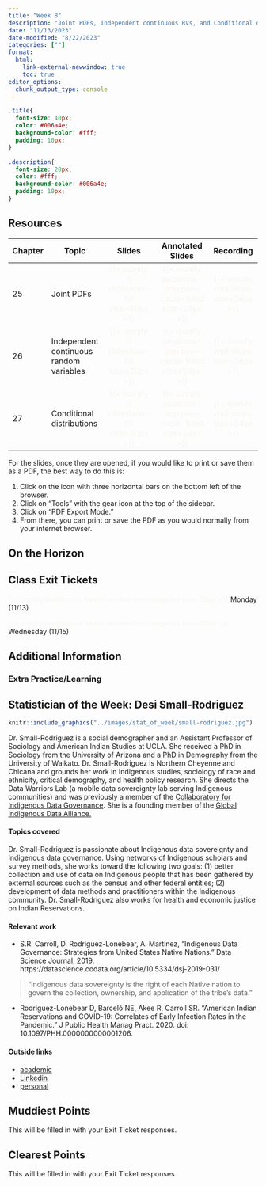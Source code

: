 ```yaml
---
title: "Week 8"
description: "Joint PDFs, Independent continuous RVs, and Conditional distributions"
date: "11/13/2023"
date-modified: "8/22/2023"
categories: [""]
format: 
  html:
    link-external-newwindow: true
    toc: true
editor_options: 
  chunk_output_type: console
---
```


```css
.title{
  font-size: 40px;
  color: #006a4e;
  background-color: #fff;
  padding: 10px;
}

.description{
  font-size: 20px;
  color: #fff;
  background-color: #006a4e;
  padding: 10px;
}
```

## Resources

| Chapter | Topic                                   |                                Slides                                 |                                  Annotated Slides                                  |                           Recording                           |
|---------|-----------------------------------------|:---------------------------------------------------------------------:|:----------------------------------------------------------------------------------:|:-------------------------------------------------------------:|
| 25      | Joint PDFs                              | [{{< iconify ri slideshow-fill size=30px >}}]{style="color:#f8f5f0;"} | [{{< iconify pepicons-pop pen-circle-filled size=29px >}}]{style="color:#f8f5f0;"} | [{{< iconify mdi video size=34px >}}]{style="color:#f8f5f0;"} |
| 26      | Independent continuous random variables | [{{< iconify ri slideshow-fill size=30px >}}]{style="color:#f8f5f0;"} | [{{< iconify pepicons-pop pen-circle-filled size=29px >}}]{style="color:#f8f5f0;"} | [{{< iconify mdi video size=34px >}}]{style="color:#f8f5f0;"} |
| 27      | Conditional distributions               | [{{< iconify ri slideshow-fill size=30px >}}]{style="color:#f8f5f0;"} | [{{< iconify pepicons-pop pen-circle-filled size=29px >}}]{style="color:#f8f5f0;"} | [{{< iconify mdi video size=34px >}}]{style="color:#f8f5f0;"} |

For the slides, once they are opened, if you would like to print or save them as a PDF, the best way to do this is:

1.  Click on the icon with three horizontal bars on the bottom left of the browser.
2.  Click on "Tools" with the gear icon at the top of the sidebar.
3.  Click on "PDF Export Mode."
4.  From there, you can print or save the PDF as you would normally from your internet browser.

## On the Horizon

## Class Exit Tickets

[{{< iconify healthicons health-worker-form-negative size=30px >}}]{style="color:#f8f5f0;"} Monday (11/13)

[{{< iconify healthicons health-worker-form-negative size=30px >}}]{style="color:#f8f5f0;"} Wednesday (11/15)

## Additional Information

### Extra Practice/Learning

## Statistician of the Week: Desi Small-Rodriguez

::: grid
::: g-col-4
```r
knitr::include_graphics("../images/stat_of_week/small-rodriguez.jpg")
```
:::

::: g-col-8
Dr. Small-Rodriguez is a social demographer and an Assistant Professor of Sociology and American Indian Studies at UCLA. She received a PhD in Sociology from the University of Arizona and a PhD in Demography from the University of Waikato. Dr. Small-Rodriguez is Northern Cheyenne and Chicana and grounds her work in Indigenous studies, sociology of race and ethnicity, critical demography, and health policy research. She directs the Data Warriors Lab (a mobile data sovereignty lab serving Indigenous communities) and was previously a member of the <a href = "https://indigenousdatalab.org/idsovteam/" target = "_blank">Collaboratory for Indigenous Data Governance</a>. She is a founding member of the <a href = "https://www.gida-global.org/whoweare" target = "_blank">Global Indigenous Data Alliance.</a>
:::
:::

#### Topics covered

Dr. Small-Rodriguez is passionate about Indigenous data sovereignty and Indigenous data governance. Using networks of Indigenous scholars and survey methods, she works toward the following two goals: (1) better collection and use of data on Indigenous people that has been gathered by external sources such as the census and other federal entities; (2) development of data methods and practitioners within the Indigenous community. Dr. Small-Rodriguez also works for health and economic justice on Indian Reservations.

#### Relevant work

-   S.R. Carroll, D. Rodriguez-Lonebear, A. Martinez, "Indigenous Data Governance: Strategies from United States Native Nations." Data Science Journal, 2019. https://datascience.codata.org/article/10.5334/dsj-2019-031/

> "Indigenous data sovereignty is the right of each Native nation to govern the collection, ownership, and application of the tribe's data."

-   Rodriguez-Lonebear D, Barceló NE, Akee R, Carroll SR. "American Indian Reservations and COVID-19: Correlates of Early Infection Rates in the Pandemic." J Public Health Manag Pract. 2020. doi: 10.1097/PHH.0000000000001206.

#### Outside links

-   [academic](https://soc.ucla.edu/person/desi-small-rodriguez/)
-   [Linkedin](https://www.linkedin.com/in/desismallrodriguez/)
-   [personal](https://www.drdrdesi.com/)

## Muddiest Points

This will be filled in with your Exit Ticket responses.

## Clearest Points

This will be filled in with your Exit Ticket responses.
